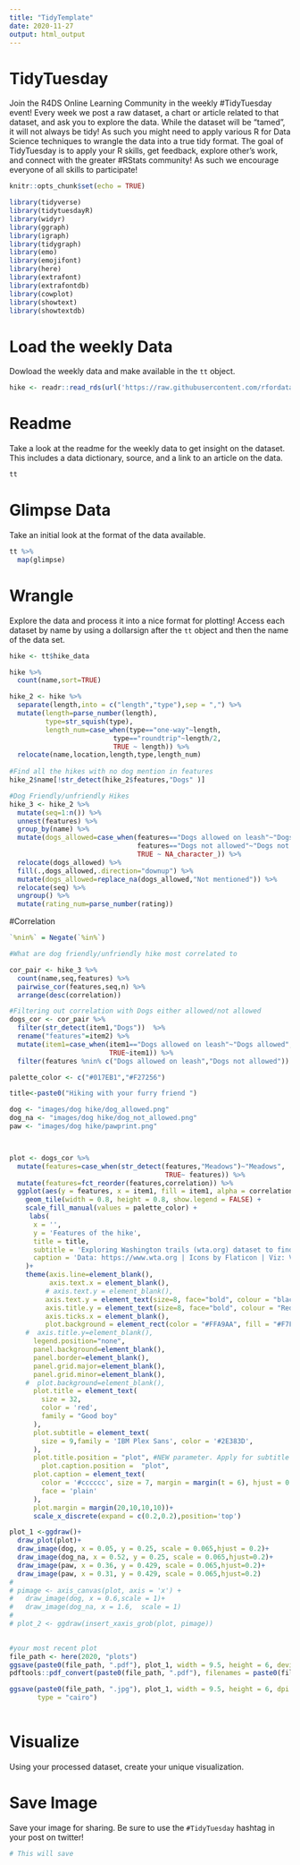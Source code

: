 ---
title: "TidyTemplate"
date: 2020-11-27
output: html_output
---

# TidyTuesday

Join the R4DS Online Learning Community in the weekly #TidyTuesday event!
Every week we post a raw dataset, a chart or article related to that dataset, and ask you to explore the data.
While the dataset will be “tamed”, it will not always be tidy! As such you might need to apply various R for Data Science techniques to wrangle the data into a true tidy format.
The goal of TidyTuesday is to apply your R skills, get feedback, explore other’s work, and connect with the greater #RStats community!
As such we encourage everyone of all skills to participate!

```{r setup, include=FALSE}

knitr::opts_chunk$set(echo = TRUE)

library(tidyverse)
library(tidytuesdayR)
library(widyr)
library(ggraph)
library(igraph)
library(tidygraph)
library(emo)
library(emojifont)
library(here)
library(extrafont)
library(extrafontdb)
library(cowplot)
library(showtext)
library(showtextdb)
```

# Load the weekly Data

Dowload the weekly data and make available in the `tt` object.

```{r Load}

hike <- readr::read_rds(url('https://raw.githubusercontent.com/rfordatascience/tidytuesday/master/data/2020/2020-11-24/hike_data.rds'))

```


# Readme

Take a look at the readme for the weekly data to get insight on the dataset.
This includes a data dictionary, source, and a link to an article on the data.

```{r Readme, eval = interactive()}

tt

```


# Glimpse Data

Take an initial look at the format of the data available.

```{r Glimpse}

tt %>% 
  map(glimpse)

```

# Wrangle

Explore the data and process it into a nice format for plotting! Access each dataset by name by using a dollarsign after the `tt` object and then the name of the data set.

```{r Wrangle}
hike <- tt$hike_data

hike %>% 
  count(name,sort=TRUE)

hike_2 <- hike %>% 
  separate(length,into = c("length","type"),sep = ",") %>% 
  mutate(length=parse_number(length),
         type=str_squish(type),
         length_num=case_when(type=="one-way"~length,
                          type=="roundtrip"~length/2,
                          TRUE ~ length)) %>% 
  relocate(name,location,length,type,length_num)
  
#Find all the hikes with no dog mention in features
hike_2$name[!str_detect(hike_2$features,"Dogs" )]

#Dog Friendly/unfriendly Hikes
hike_3 <- hike_2 %>% 
  mutate(seq=1:n()) %>% 
  unnest(features) %>% 
  group_by(name) %>% 
  mutate(dogs_allowed=case_when(features=="Dogs allowed on leash"~"Dogs allowed",
                                features=="Dogs not allowed"~"Dogs not allowed",
                                TRUE ~ NA_character_)) %>% 
  relocate(dogs_allowed) %>% 
  fill(.,dogs_allowed,.direction="downup") %>% 
  mutate(dogs_allowed=replace_na(dogs_allowed,"Not mentioned")) %>% 
  relocate(seq) %>% 
  ungroup() %>% 
  mutate(rating_num=parse_number(rating))
```


#Correlation

```{r}
`%nin%` = Negate(`%in%`)

#What are dog friendly/unfriendly hike most correlated to

cor_pair <- hike_3 %>% 
  count(name,seq,features) %>% 
  pairwise_cor(features,seq,n) %>% 
  arrange(desc(correlation))

#Filtering out correlation with Dogs either allowed/not allowed
dogs_cor <- cor_pair %>% 
  filter(str_detect(item1,"Dogs"))  %>% 
  rename("features"=item2) %>% 
  mutate(item1=case_when(item1=="Dogs allowed on leash"~"Dogs allowed",
                         TRUE~item1)) %>% 
  filter(features %nin% c("Dogs allowed on leash","Dogs not allowed"))

palette_color <- c("#017EB1","#F27256")

title<-paste0("Hiking with your furry friend ")

dog <- "images/dog hike/dog_allowed.png"
dog_na <- "images/dog hike/dog_not_allowed.png"
paw <- "images/dog hike/pawprint.png"



plot <- dogs_cor %>%
  mutate(features=case_when(str_detect(features,"Meadows")~"Meadows",
                                       TRUE~ features)) %>% 
  mutate(features=fct_reorder(features,correlation)) %>% 
  ggplot(aes(y = features, x = item1, fill = item1, alpha = correlation*2)) +
    geom_tile(width = 0.8, height = 0.8, show.legend = FALSE) +
    scale_fill_manual(values = palette_color) +
     labs(
      x = '',
      y = 'Features of the hike',
      title = title,
      subtitle = 'Exploring Washington trails (wta.org) dataset to find out which factors correlate with dog allowed/not allowed feature. \nInteresting to see that hikes where dogs are allowed are mostly kid friendly where as Established campsite, waterfalls hikes usually do not allow dogs. \n\nDarker color represents positive correlation, lighter color represent negative correlation.\n',
      caption = 'Data: https://www.wta.org | Icons by Flaticon | Viz: Vaibhav Singh,'
    )+
    theme(axis.line=element_blank(),
          axis.text.x = element_blank(),
         # axis.text.y = element_blank(),
         axis.text.y = element_text(size=8, face="bold", colour = "black"), 
         axis.title.y = element_text(size=8, face="bold", colour = "Red"),
         axis.ticks.x = element_blank(),
         plot.background = element_rect(color = "#FFA9AA", fill = "#F7F6F3", size = 3),
    #  axis.title.y=element_blank(),
      legend.position="none",
      panel.background=element_blank(),
      panel.border=element_blank(),
      panel.grid.major=element_blank(),
      panel.grid.minor=element_blank(),
    #  plot.background=element_blank(),
      plot.title = element_text(
        size = 32, 
        color = 'red',
        family = "Good boy"
      ),
      plot.subtitle = element_text(
        size = 9,family = 'IBM Plex Sans', color = '#2E383D',
      ),
      plot.title.position = "plot", #NEW parameter. Apply for subtitle too.
        plot.caption.position =  "plot",
      plot.caption = element_text(
        color = '#cccccc', size = 7, margin = margin(t = 6), hjust = 0.9825,
        face = 'plain'
      ),
      plot.margin = margin(20,10,10,10))+
      scale_x_discrete(expand = c(0.2,0.2),position='top')

plot_1 <-ggdraw()+
  draw_plot(plot)+
  draw_image(dog, x = 0.05, y = 0.25, scale = 0.065,hjust = 0.2)+
  draw_image(dog_na, x = 0.52, y = 0.25, scale = 0.065,hjust=0.2)+
  draw_image(paw, x = 0.36, y = 0.429, scale = 0.065,hjust=0.2)+
  draw_image(paw, x = 0.31, y = 0.429, scale = 0.065,hjust=0.2)
# 
# pimage <- axis_canvas(plot, axis = 'x') + 
#   draw_image(dog, x = 0.6,scale = 1)+
#   draw_image(dog_na, x = 1.6,  scale = 1)
#   
# plot_2 <- ggdraw(insert_xaxis_grob(plot, pimage))

  
#your most recent plot
file_path <- here(2020, "plots")
ggsave(paste0(file_path, ".pdf"), plot_1, width = 9.5, height = 6, device = cairo_pdf)
pdftools::pdf_convert(paste0(file_path, ".pdf"), filenames = paste0(file_path, ".png"), dpi = 300)

ggsave(paste0(file_path, ".jpg"), plot_1, width = 9.5, height = 6, dpi = 100,
       type = "cairo")
    
```

# Visualize

Using your processed dataset, create your unique visualization.

# Save Image

Save your image for sharing. Be sure to use the `#TidyTuesday` hashtag in your post on twitter! 

```{r}

# This will save 

```
